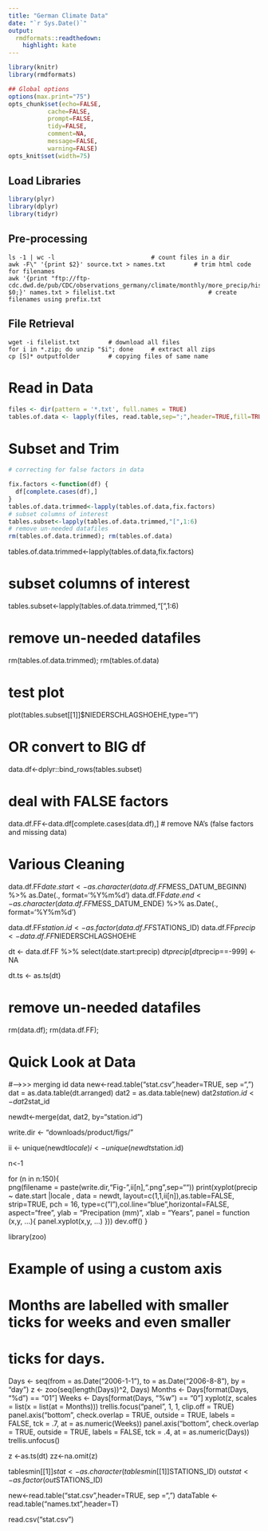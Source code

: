 ```yaml
---
title: "German Climate Data"
date: "`r Sys.Date()`"
output:
  rmdformats::readthedown:
    highlight: kate
---
```

	
	
```r
library(knitr)
library(rmdformats)

## Global options
options(max.print="75")
opts_chunk$set(echo=FALSE,
		   cache=FALSE,
		   prompt=FALSE,
		   tidy=FALSE,
		   comment=NA,
		   message=FALSE,
		   warning=FALSE)
opts_knit$set(width=75)
```

## Load Libraries
```r
library(plyr)
library(dplyr)
library(tidyr)
```

## Pre-processing
```
ls -1 | wc -l							# count files in a dir
awk -F\" '{print $2}' source.txt > names.txt		# trim html code for filenames
awk '{print "ftp://ftp-cdc.dwd.de/pub/CDC/observations_germany/climate/monthly/more_precip/historical/" $0;}' names.txt > filelist.txt							# create filenames using prefix.txt
```

## File Retrieval
```
wget -i filelist.txt		# download all files
for i in *.zip; do unzip "$i"; done		# extract all zips
cp [S]* outputfolder		# copying files of same name
```


# Read in Data
``` r
files <- dir(pattern = '*.txt', full.names = TRUE)
tables.of.data <- lapply(files, read.table,sep=";",header=TRUE,fill=TRUE)
```

# Subset and Trim
```r
# correcting for false factors in data

fix.factors <-function(df) {
  df[complete.cases(df),]
}
tables.of.data.trimmed<-lapply(tables.of.data,fix.factors)
# subset columns of interest
tables.subset<-lapply(tables.of.data.trimmed,"[",1:6)
# remove un-needed datafiles
rm(tables.of.data.trimmed); rm(tables.of.data)

```







tables.of.data.trimmed<-lapply(tables.of.data,fix.factors)

# subset columns of interest
tables.subset<-lapply(tables.of.data.trimmed,"[",1:6)

# remove un-needed datafiles
rm(tables.of.data.trimmed); rm(tables.of.data)


# test plot
plot(tables.subset[[1]]$NIEDERSCHLAGSHOEHE,type="l")

# OR convert to BIG df
data.df<-dplyr::bind_rows(tables.subset)

# deal with FALSE factors
data.df.FF<-data.df[complete.cases(data.df),] # remove NA's (false factors and missing data)

# Various Cleaning

data.df.FF$date.start <-as.character(data.df.FF$MESS_DATUM_BEGINN) %>% as.Date(., format='%Y%m%d')
data.df.FF$date.end <-as.character(data.df.FF$MESS_DATUM_ENDE) %>% as.Date(., format='%Y%m%d')

data.df.FF$station.id <- as.factor(data.df.FF$STATIONS_ID)
data.df.FF$precip <- data.df.FF$NIEDERSCHLAGSHOEHE

dt <- data.df.FF %>% select(date.start:precip)
dt$precip[dt$precip==-999] <- NA

dt.ts <- as.ts(dt)

# remove un-needed datafiles
rm(data.df); rm(data.df.FF);


#########################
# Quick Look at Data


#--->>> merging id data
new<-read.table("stat.csv",header=TRUE, sep =",")
dat = as.data.table(dt.arranged)
dat2 = as.data.table(new)
dat2$station.id <-dat2$stat_id

newdt<-merge(dat, dat2, by="station.id")

write.dir <- "downloads/product/figs/"


ii <- unique(newdt$locale)
i<-unique(newdt$station.id)

n<-1
                                               
for (n in n:150){                                               
png(filename = paste(write.dir,"Fig-",ii[n],".png",sep=""))
print(xyplot(precip ~ date.start |locale , data = newdt, layout=c(1,1,ii[n]),as.table=FALSE,
strip=TRUE, pch = 16, type=c("l"),col.line="blue",horizontal=FALSE, aspect="free",
ylab = "Precipation (mm)", xlab = "Years",
panel = function (x,y, ...){
panel.xyplot(x,y, ...)
}))
dev.off()
}




########################
library(zoo)

# Example of using a custom axis
# Months are labelled with smaller ticks for weeks and even smaller
# ticks for days.
Days <- seq(from = as.Date("2006-1-1"), to = as.Date("2006-8-8"), by = "day")
z <- zoo(seq(length(Days))^2, Days)
Months <- Days[format(Days, "%d") == "01"]
Weeks <- Days[format(Days, "%w") == "0"]
xyplot(z, scales = list(x = list(at = Months)))
trellis.focus("panel", 1, 1, clip.off = TRUE)
panel.axis("bottom", check.overlap = TRUE, outside = TRUE, labels = FALSE, 
  tck = .7, at = as.numeric(Weeks))
panel.axis("bottom", check.overlap = TRUE, outside = TRUE, labels = FALSE, 
  tck = .4, at = as.numeric(Days))
trellis.unfocus()


z <-as.ts(dt)
zz<-na.omit(z)


tablesmin[[1]]$stat<-as.character(tablesmin[[1]]$STATIONS_ID)
out$stat <-as.factor(out$STATIONS_ID)


new<-read.table("stat.csv",header=TRUE, sep =",")
dataTable <- read.table("names.txt",header=T)

read.csv("stat.csv")




